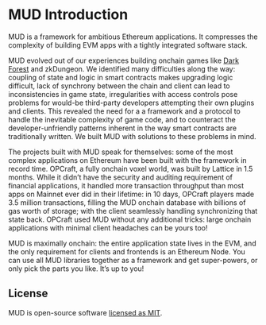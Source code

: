 
# MUD Introduction

MUD is a framework for ambitious Ethereum applications. It compresses the complexity of building EVM apps with a tightly integrated software stack.

MUD evolved out of our experiences building onchain games like [Dark Forest](https://zkga.me/) and zkDungeon. We identified many difficulties along the way: coupling of state and logic in smart contracts makes upgrading logic difficult, lack of synchrony between the chain and client can lead to inconsistencies in game state, irregularities with access controls pose problems for would-be third-party developers attempting their own plugins and clients. This revealed the need for a a framework and a protocol to handle the inevitable complexity of game code, and to counteract the developer-unfriendly patterns inherent in the way smart contracts are traditionally written. We built MUD with solutions to these problems in mind. 

The projects built with MUD speak for themselves: some of the most complex applications on Ethereum have been built with the framework in record time. OPCraft, a fully onchain voxel world, was built by Lattice in 1.5 months. While it didn’t have the security and auditing requirement of financial applications, it handled more transaction throughput than most apps on Mainnet ever did in their lifetime: in 10 days, OPCraft players made 3.5 million transactions, filling the MUD onchain database with billions of gas worth of storage; with the client seamlessly handling synchronizing that state back. OPCraft used MUD without any additional tricks: large onchain applications with minimal client headaches can be yours too!

MUD is maximally onchain: the entire application state lives in the EVM, and the only requirement for clients and frontends is an Ethereum Node. You can use all MUD libraries together as a framework and get super-powers, or only pick the parts you like. It’s up to you!

## License

MUD is open-source software [licensed as MIT](LICENSE).
